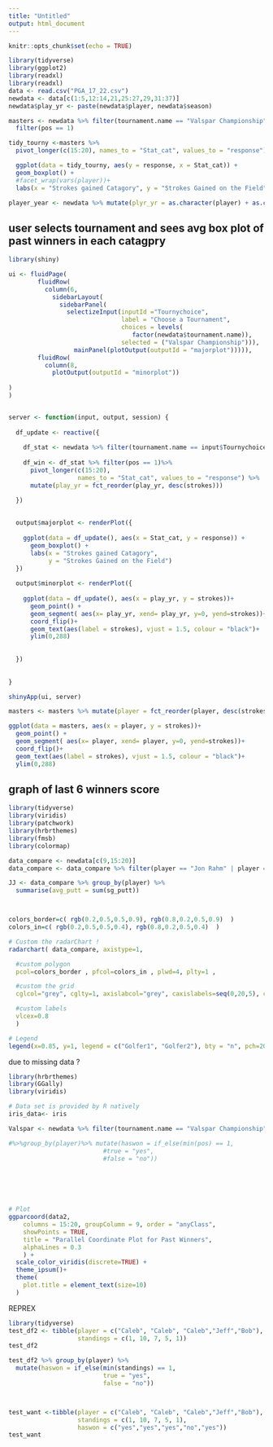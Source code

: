 ```yaml
---
title: "Untitled"
output: html_document
---
```


```r
knitr::opts_chunk$set(echo = TRUE)
```

```r
library(tidyverse)
library(ggplot2)
library(readxl)
library(readxl)
data <- read.csv("PGA_17_22.csv")
newdata <- data[c(1:5,12:14,21,25:27,29,31:37)]
newdata$play_yr <- paste(newdata$player, newdata$season)
```

```r
masters <- newdata %>% filter(tournament.name == "Valspar Championship") %>%
  filter(pos == 1)

tidy_tourny <-masters %>%
  pivot_longer(c(15:20), names_to = "Stat_cat", values_to = "response") 

  ggplot(data = tidy_tourny, aes(y = response, x = Stat_cat)) +
  geom_boxplot() +
  #facet_wrap(vars(player))+
  labs(x = "Strokes gained Catagory", y = "Strokes Gained on the Field")

```


```r
player_year <- newdata %>% mutate(plyr_yr = as.character(player) + as.character(season))
```

## user selects tournament and sees avg box plot of past winners in each catagpry
```r
library(shiny)

ui <- fluidPage(
        fluidRow(
          column(6,
            sidebarLayout(
              sidebarPanel(
                selectizeInput(inputId ="Tournychoice",
                               label = "Choose a Tournament",
                               choices = levels(
                                  factor(newdata$tournament.name)),
                               selected = ("Valspar Championship"))),
                  mainPanel(plotOutput(outputId = "majorplot"))))),
        fluidRow(
          column(8,
            plotOutput(outputId = "minorplot"))
  
)
)


server <- function(input, output, session) {
  
  df_update <- reactive({
    
    df_stat <- newdata %>% filter(tournament.name == input$Tournychoice) 
    
    df_win <- df_stat %>% filter(pos == 1)%>%
      pivot_longer(c(15:20), 
                   names_to = "Stat_cat", values_to = "response") %>%
      mutate(play_yr = fct_reorder(play_yr, desc(strokes))) 

  })
  
  
  output$majorplot <- renderPlot({
    
    ggplot(data = df_update(), aes(x = Stat_cat, y = response)) +
      geom_boxplot() +
      labs(x = "Strokes gained Catagory", 
           y = "Strokes Gained on the Field")
  })
  
  output$minorplot <- renderPlot({
    
    ggplot(data = df_update(), aes(x = play_yr, y = strokes))+
      geom_point() + 
      geom_segment( aes(x= play_yr, xend= play_yr, y=0, yend=strokes))+
      coord_flip()+
      geom_text(aes(label = strokes), vjust = 1.5, colour = "black")+
      ylim(0,288)
    
    
  })
  
  
}

shinyApp(ui, server)

```




```r
masters <- masters %>% mutate(player = fct_reorder(player, desc(strokes)))

ggplot(data = masters, aes(x = player, y = strokes))+
  geom_point() + 
  geom_segment( aes(x= player, xend= player, y=0, yend=strokes))+
  coord_flip()+
  geom_text(aes(label = strokes), vjust = 1.5, colour = "black")+
  ylim(0,288)

```

## graph of last 6 winners score 


```r
library(tidyverse)
library(viridis)
library(patchwork)
library(hrbrthemes)
library(fmsb)
library(colormap)

data_compare <- newdata[c(9,15:20)]
data_compare <- data_compare %>% filter(player == "Jon Rahm" | player == "Jordan Spieth")

JJ <- data_compare %>% group_by(player) %>%
  summarise(avg_putt = sum(sg_putt))



colors_border=c( rgb(0.2,0.5,0.5,0.9), rgb(0.8,0.2,0.5,0.9)  )
colors_in=c( rgb(0.2,0.5,0.5,0.4), rgb(0.8,0.2,0.5,0.4)  )

# Custom the radarChart !
radarchart( data_compare, axistype=1, 

  #custom polygon
  pcol=colors_border , pfcol=colors_in , plwd=4, plty=1 , 

  #custom the grid
  cglcol="grey", cglty=1, axislabcol="grey", caxislabels=seq(0,20,5), cglwd=1.1,

  #custom labels
  vlcex=0.8 
  )

# Legend
legend(x=0.85, y=1, legend = c("Golfer1", "Golfer2"), bty = "n", pch=20 , col=colors_border , text.col = "black", cex=0.9, pt.cex=1.6)
```
due to missing data ?

```r
library(hrbrthemes)
library(GGally)
library(viridis)

# Data set is provided by R natively
iris_data<- iris

Valspar <- newdata %>% filter(tournament.name == "Valspar Championship")

#%>%group_by(player)%>% mutate(haswon = if_else(min(pos) == 1,
                          #true = "yes",
                          #false = "no"))
  





# Plot
ggparcoord(data2,
    columns = 15:20, groupColumn = 9, order = "anyClass",
    showPoints = TRUE, 
    title = "Parallel Coordinate Plot for Past Winners",
    alphaLines = 0.3
    ) + 
  scale_color_viridis(discrete=TRUE) +
  theme_ipsum()+
  theme(
    plot.title = element_text(size=10)
  )


```

REPREX
```r
library(tidyverse)
test_df2 <- tibble(player = c("Caleb", "Caleb", "Caleb","Jeff","Bob"),
                   standings = c(1, 10, 7, 5, 1))
test_df2 

test_df2 %>% group_by(player) %>%
  mutate(haswon = if_else(min(standings) == 1,
                          true = "yes",
                          false = "no"))



test_want <-tibble(player = c("Caleb", "Caleb", "Caleb","Jeff","Bob"),
                   standings = c(1, 10, 7, 5, 1),
                   haswon = c("yes","yes","yes","no","yes"))
test_want
```

